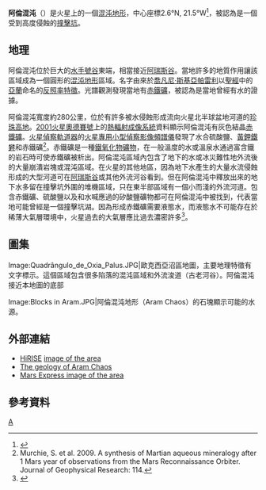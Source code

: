 {{Infobox crater
| title       = 阿倫混沌
| image       = Aram Chaos.jpg
| image_size  = 200px
| caption     = 阿倫混沌是影像左上方的陷落區。[[亞尼混沌|亞尼混沌]]位於右下方。
| coordinate_title = [[火星地理#經緯坐標|坐標]]
| globe       = 火星
| coordinates = {{coord|2.6|N|21.5|W|globe:mars_type:landmark|display=inline,title}}
}}
'''阿倫混沌'''（{{lang-en|Aram Chaos}}）是火星上的一個[[混沌地形|混沌地形]]，中心座標2.6°N, 21.5°W<ref>{{cite web|url=http://planetarynames.wr.usgs.gov/jsp/FeatureNameDetail.jsp?feature=60508|title=Gazetteer of Planetary Nomenclature|accessdate=2006-11-30|archive-date=2006-10-01|archive-url=https://web.archive.org/web/20061001060502/http://planetarynames.wr.usgs.gov/jsp/FeatureNameDetail.jsp?feature=60508|dead-url=no}}</ref>，被認為是一個受到高度侵蝕的[[撞擊坑|撞擊坑]]。

== 地理 ==
阿倫混沌位於巨大的[[水手號谷|水手號谷]]東端，相當接近[[阿瑞斯谷|阿瑞斯谷]]。當地許多的地質作用讓該區域成為一個圓形的[[混沌地形|混沌地形]]區域。名字由來於[[喬凡尼·斯基亞帕雷利|喬凡尼·斯基亞帕雷利]]以[[聖經|聖經]]中的[[亞蘭_(地方)|亞蘭]]命名的[[火星反照率特徵列表|反照率特徵]]。光譜觀測發現當地有[[赤鐵礦|赤鐵礦]]，被認為是當地曾經有水的證據。

阿倫混沌寬度約280公里，位於有許多被水侵蝕形成流向火星北半球盆地河道的[[珍珠高地|珍珠高地]]。[[2001火星奧德賽號|2001火星奧德賽號]]上的[[熱輻射成像系統|熱輻射成像系統]]資料顯示阿倫混沌有灰色結晶[[赤鐵礦|赤鐵礦]]。[[火星偵察軌道器|火星偵察軌道器]]的[[火星專用小型偵察影像頻譜儀|火星專用小型偵察影像頻譜儀]]發現了水合硫酸鹽、[[黃鉀鐵礬|黃鉀鐵礬]]和赤鐵礦<ref>Murchie, S. et al. 2009. A synthesis of Martian aqueous mineralogy after 1 Mars year of observations from the Mars Reconnaissance Orbiter. Journal of Geophysical Research: 114.</ref>。赤鐵礦是一種[[鐵氧化物|鐵氧化物]][[礦物|礦物]]，在一般溫度的水或溫泉水通過富含鐵的岩石時可使赤鐵礦被析出。阿倫混沌區域內包含了地下的水或冰災難性地外流後的大量崩潰岩塊或混沌區域。在火星的其他地區，因為地下水產生的大量水流侵蝕形成的大型河道可在[[阿瑞斯谷|阿瑞斯谷]]或其他外流河谷看到。但在阿倫混沌中釋放出來的地下水多留在撞擊坑外圍的堆機區域，只在東半部區域有一個小而淺的外流河道。包含赤鐵礦、硫酸鹽以及和水喊應過的矽酸鹽礦物都可在阿倫混沌中被找到，代表當地可能曾經是一個撞擊坑湖。因為形成赤鐵礦需要液態水，而液態水不可能存在於稀薄大氣層環境中，火星過去的大氣層應比過去濃密許多<ref>{{Cite web |url=http://themis.mars.asu.edu/feature/50 |title=Unraveling the Chaos of Aram |accessdate=2012-03-16 |archive-date=2012-02-19 |archive-url=https://web.archive.org/web/20120219234824/http://themis.mars.asu.edu/feature/50 |dead-url=no }}</ref>。

== 圖集 ==
<gallery>
Image:Quadrângulo_de_Oxia_Palus.JPG|歐克西亞沼區地圖，主要地理特徵有文字標示。這個區域包含很多陷落的混沌區域和外流浚道（古老河谷）。阿倫混沌接近本地圖的底部

Image:Blocks in Aram.JPG|阿倫混沌地形（Aram Chaos）的石塊顯示可能的水源。
</gallery>

== 外部連結 ==
* [[高解析度成像科學設備|HiRISE]] [https://web.archive.org/web/20061130063821/http://hiroc.lpl.arizona.edu/images/TRA/TRA_000834_1835/ image of the area]
* [http://www.lpi.usra.edu/meetings/lpsc2003/pdf/2046.pdf The geology of Aram Chaos] {{Wayback|url=http://www.lpi.usra.edu/meetings/lpsc2003/pdf/2046.pdf |date=20120217024543 }}
* [http://www.esa.int/SPECIALS/Mars_Express/SEMG4O9ATME_0.html Mars Express image of the area] {{Wayback|url=http://www.esa.int/SPECIALS/Mars_Express/SEMG4O9ATME_0.html |date=20120304125138 }}

== 參考資料 ==
<references/>

[[Category:火星撞擊坑|A]]